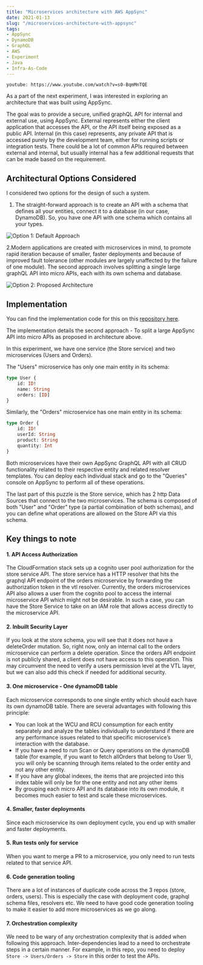```yaml
---
title: "Microservices architecture with AWS AppSync"
date: 2021-01-13
slug: "/microservices-architecture-with-appsync"
tags:
- AppSync
- DynamoDB
- GraphQL
- AWS
- Experiment
- Java
- Infra-As-Code
---
```


`youtube: https://www.youtube.com/watch?v=s0-BqmMnTQE`

As a part of the next experiment, I was interested in exploring an architecture that was built using AppSync.

The goal was to provide a secure, unified graphQL API for internal and external use, using AppSync.
External represents either the client application that accesses the API, or the API itself being exposed as a public API.
Internal (in this case) represents, any private API that is accessed purely by the development team, either for running scripts or integration tests.
There could be a lot of common APIs required between external and internal, but usually internal has a few additional requests that can be made based on the requirement.

## Architectural Options Considered

I considered two options for the design of such a system.

1. The straight-forward approach is to create an API with a schema that defines all your entities, connect it to a database (in our case, DynamoDB).
So, you have one API with one schema which contains all your types.

![Option 1: Default Approach](./Option1-Default-Approach.png)

2.Modern applications are created with microservices in mind, to promote rapid iteration because of smaller, faster deployments and because of improved fault tolerance (other modules are largely unaffected by the failure of one module).
The second approach involves splitting a single large graphQL API into micro APIs, each with its own schema and database.

![Option 2: Proposed Architecture](./Option2-Proposed-Architecture.png)

## Implementation

You can find the implementation code for this on this [repository here](https://github.com/ashwanth1109/appsync-microservices-outcome).

The implementation details the second approach -
To split a large AppSync API into micro APIs as proposed in architecture above.

In this experiment, we have one service (the Store service) and two microservices (Users and Orders).

The "Users" microservice has only one main entity in its schema:

```graphql
type User {
    id: ID!
    name: String
    orders: [ID]
}
```

Similarly, the "Orders" microservice has one main entity in its schema:

```graphql
type Order {
    id: ID!
    userId: String
    product: String
    quantity: Int
}
```

Both microservices have their own AppSync GraphQL API with all CRUD functionality related to their respective entity and related resolver templates.
You can deploy each individual stack and go to the "Queries" console on AppSync to perform all of these operations.

The last part of this puzzle is the Store service, which has 2 http Data Sources that connect to the two microservices.
The schema is composed of both "User" and "Order" type (a partial combination of both schemas), and you can define what operations are allowed on the Store API via this schema.

## Key things to note

#### 1. API Access Authorization

The CloudFormation stack sets up a cognito user pool authorization for the store service API.
The store service has a HTTP resolver that hits the graphql API endpoint of the orders microservice by forwarding the authorization token in the vtl resolver.
Currently, the orders microservices API also allows a user from the cognito pool to access the internal microservice API which might not be desirable.
In such a case, you can have the Store Service to take on an IAM role that allows access directly to the microservice API.

#### 2. Inbuilt Security Layer

If you look at the store schema, you will see that it does not have a deleteOrder mutation.
So, right now, only an internal call to the orders microservice can perform a delete operation.
Since the orders API endpoint is not publicly shared, a client does not have access to this operation.
This may circumvent the need to verify a users permission level at the VTL layer, but we can also add this check if needed for additional security.

#### 3. One microservice - One dynamoDB table

Each microservice corresponds to one single entity which should each have its own dynamoDB table.
There are several advantages with following this principle:

- You can look at the WCU and RCU consumption for each entity separately and analyze the tables individually to understand if there are any performance issues related to that specific microservice’s interaction with the database.
- If you have a need to run Scan or Query operations on the dynamoDB table (for example, if you want to fetch allOrders that belong to User 1), you will only be scanning through items related to the order entity and not any other entity.
- If you have any global indexes, the items that are projected into this index table will only be for the one entity and not any other items
- By grouping each micro API and its database into its own module, it becomes much easier to test and scale these microservices.

#### 4. Smaller, faster deployments

Since each microservice its own deployment cycle, you end up with smaller and faster deployments.

#### 5. Run tests only for service

When you want to merge a PR to a microservice, you only need to run tests related to that service API.

#### 6. Code generation tooling

There are a lot of instances of duplicate code across the 3 repos (store, orders, users). This is especially the case with deployment code, graphql schema files, resolvers etc.
We need to have good code generation tooling to make it easier to add more microservices as we go along.

#### 7. Orchestration complexity

We need to be wary of any orchestration complexity that is added when following this approach.
Inter-dependencies lead to a need to orchestrate steps in a certain manner.
For example, in this repo, you need to deploy `Store -> Users/Orders -> Store` in this order to test the APIs.


